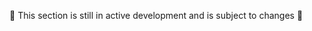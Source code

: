 ::: {.callout-warning appearance="default" icon="true"}
🚧 This section is still in active development and is subject to changes
🚧
:::
